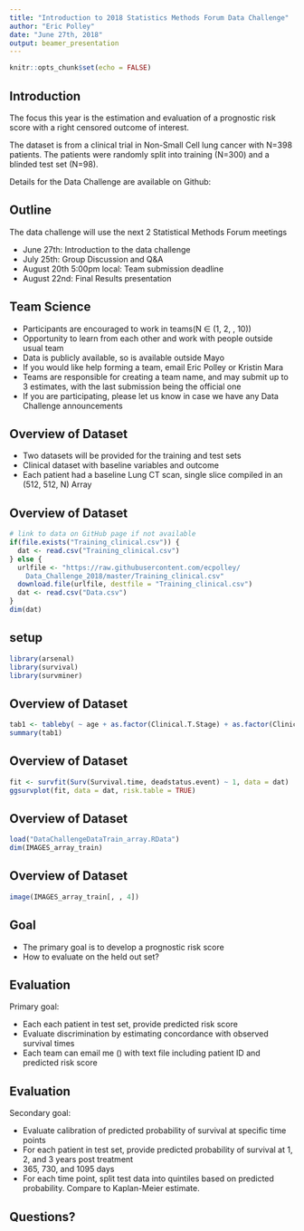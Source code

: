 ```yaml
---
title: "Introduction to 2018 Statistics Methods Forum Data Challenge"
author: "Eric Polley"
date: "June 27th, 2018"
output: beamer_presentation
---
```

  
```r
knitr::opts_chunk$set(echo = FALSE)
```
## Introduction

The focus this year is the estimation and evaluation of a prognostic risk score with a right censored outcome of interest.

The dataset is from a clinical trial in Non-Small Cell lung cancer with N=398 patients. The patients were randomly split into training (N=300) and a blinded test set (N=98).

Details for the Data Challenge are available on Github: \url{https://github.com/ecpolley/Data_Challenge_2018}

## Outline

The data challenge will use the next 2 Statistical Methods Forum meetings

* June 27th: Introduction to the data challenge
* July 25th: Group Discussion and Q&A
* August 20th 5:00pm local: Team submission deadline
* August 22nd: Final Results presentation

## Team Science

* Participants are encouraged to work in teams\newline (N $\in$ (1, 2, \ldots, 10))
* Opportunity to learn from each other and work with people outside usual team
* Data is publicly available, so is available outside Mayo 
* If you would like help forming a team, email Eric Polley or Kristin Mara
* Teams are responsible for creating a team name, and may submit up to 3 estimates, with the last submission being the official one
* If you are participating, please let us know in case we have any Data Challenge announcements

## Overview of Dataset

* Two datasets will be provided for the training and test sets
* Clinical dataset with baseline variables and outcome
* Each patient had a baseline Lung CT scan, single slice compiled in an (512, 512, N) Array

## Overview of Dataset

```r
# link to data on GitHub page if not available
if(file.exists("Training_clinical.csv")) {
  dat <- read.csv("Training_clinical.csv")
} else {
  urlfile <- "https://raw.githubusercontent.com/ecpolley/
    Data_Challenge_2018/master/Training_clinical.csv"
  download.file(urlfile, destfile = "Training_clinical.csv")
  dat <- read.csv("Data.csv")
}
dim(dat)
```

## setup

```r
library(arsenal)
library(survival)
library(survminer)
```


## Overview of Dataset
\tiny
```r
tab1 <- tableby( ~ age + as.factor(Clinical.T.Stage) + as.factor(Clinical.N.Stage) + Clinical.M.Stage + Overall.Stage + Histology + gender, data = dat)
summary(tab1)
```

## Overview of Dataset
```r
fit <- survfit(Surv(Survival.time, deadstatus.event) ~ 1, data = dat)
ggsurvplot(fit, data = dat, risk.table = TRUE)

```

## Overview of Dataset
```r
load("DataChallengeDataTrain_array.RData")
dim(IMAGES_array_train)
```

## Overview of Dataset
```r
image(IMAGES_array_train[, , 4])
```

## Goal

* The primary goal is to develop a prognostic risk score
* How to evaluate on the held out set?

## Evaluation

Primary goal:

* Each each patient in test set, provide predicted risk score
* Evaluate discrimination by estimating concordance with observed survival times
* Each team can email me (\url{Polley.Eric@Mayo.edu}) with text file including patient ID and predicted risk score


## Evaluation

Secondary goal:

* Evaluate calibration of predicted probability of survival at specific time points
* For each patient in test set, provide predicted probability of survival at 1, 2, and 3 years post treatment
* 365, 730, and 1095 days
* For each time point, split test data into quintiles based on predicted probability. Compare to Kaplan-Meier estimate.


## Questions?
